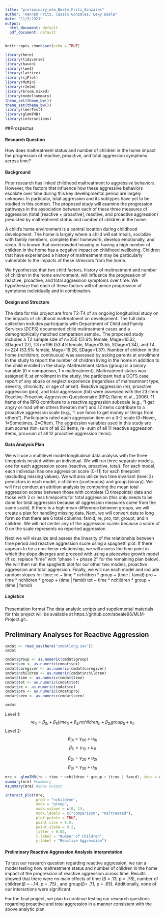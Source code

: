 ```yaml
---
title: "preliminary_mlm_Beale_Fritz_Gonzales"
author: "Hannah Fritz, Cassin Gonzales, Lexy Beale"
date: "11/5/2021"
output:
  html_document: default
  pdf_document: default
---
```


```r
knitr::opts_chunk$set(echo = TRUE)
```

```r
library(here) 
library(tidyverse)
library(haven)
library(lme4)
library(lattice)
library(sjPlot)
library(MuMIn)
library(r2mlm)
library(broom.mixed)
library(modelsummary)
theme_set(theme_bw())
theme_set(theme_bw())
library(lmerTest)
library(glmmTMB)
library(interactions)
```
##Prospectus

#### Research Question 
How does maltreatment status and number of children in the home impact the progression of reactive, proactive, and total aggression symptoms across time? 

#### Background
Prior research has linked childhood maltreatment to aggressive behaviors. However, the factors that influence how these aggressive behaviors escalate over time during this key developmental period are largely unknown. In particular, total aggression and its subtypes have yet to be studied in this context. The proposed study will examine the progression pathways in the association between each of these three measures of aggression (total [reactive + proactive], reactive, and proactive aggression) predicted by maltreatment status and number of children in the home.

A child’s home environment is a central location during childhood development. The home is largely where a child will eat meals, socialize with family members, complete their homework, develop emotionally, and sleep. It is known that overcrowded housing or having a high number of children in the home has a negative impact on childhood wellbeing. Children that have experienced a history of maltreatment may be particularly vulnerable to the impacts of these stressors from the home.

We hypothesize that two child factors, history of maltreatment and number of children in the home environment, will influence the progression of reactive, proactive, and total aggression symptoms over time. We hypothesize that each of these factors will influence progression of symptoms individually and in combination. 

#### Design and Structure
The data for this project are from T2-T4 of an ongoing longitudinal study on the impacts of childhood maltreatment on development. The full data collection includes participants with Department of Child and Family Services (DCFS) documented child maltreatment cases and a demographically matched comparison sample.. The proposed study includes a T2 sample size of n=250 (51.6% female, Mage=10.32, SDage=1.27), T3 n=196 (53.4%female, Mage=13.55, SDage=1.34), and T4 n=224 (53.5% female, Mage=18.26, SDage=1.37). Number of children in the home (nchildren; continuous) was assessed by asking parents at enrollment in the study to report the number of children living in the home in addition to the child enrolled in the study. Maltreatment status (group) is a binary variable (0 = comparison, 1 = maltreatment). Maltreatment status was assigned if, at enrollment in the study, the participant had a DCFS case report of any abuse or neglect experience (regardless of maltreatment type, severity, chronicity, or age of onset). Reactive aggression (re), proactive aggression (pro), and total aggression (tot) were assessed with the 23-item Reactive-Proactive Aggression Questionnaire (RPQ; Raine et al., 2006). 11 items of the RPQ contribute to a reactive aggression subscale (e.g., “I get angry or mad when others threaten me”) and 12 items contribute to a proactive aggression scale (e.g., “I use force to get money or things from others”). Participants rated each aggression item on a 0-2 scale (0=Never, 1=Sometimes, 2=Often). The aggression variables used in this study are sum scores (tot=sum of all 23 items, re=sum of all 11 reactive aggression items, pro=sum of all 12 proactive aggression items). 

#### Data Analysis Plan
We will use a multilevel model longitudinal data analysis with the three timepoints nested within an individual. We will run three separate models, one for each aggression score (reactive, proactive, total). For each model, each individual has one  aggression score (0-11) for each timepoint (excluding missing values).  We will also utilize two time invariant (level 2) predictors in each model, n children (continuous) and group  (binary). We will first conduct an attrition analysis by comparing the mean total aggression scores between those with complete (3 timepoints) data and those with 2 or less timepoints for total aggression (this only needs to be done for total aggression because all aggression measures come from the same scale). If there is a high mean difference between groups, we will create a plan for handling missing data. Next, we will convert data to long form so that there are 6 total columns: famid, re, pro, tot,  groupt, and n children.  We will not center any of the aggression scales because a score of 0 on the scale represents no reported aggression. 

Next we will visualize and assess the linearity of the relationship between time period and reactive aggression score using a spaghetti plot.  If there appears to be a non-linear relationship, we will assess the time point in which the slope diverges and proceed with using a piecewise growth model (if so, replace “time” with “phase 1 + phase 2” for the remaining plan below).  We will then run the spaghetti plot for our other two models, proactive aggression and total aggression. Finally, we will run each model and include random slopes for time:
re ~ time * nchildren * group + (time | famid)
pro ~ time * nchildren * group + (time | famid)
tot ~ time * nchildren * group + (time | famid)

##### Logistics
Presentation format
The data analytic scripts and supplemental materials for this project will be available at https://github.com/abeale96/MLM-Project.git..

## Preliminary Analyses for Reactive Aggression
```r
cmdat <- read_sav(here("cmdatlong.sav"))
cmdat
```

```r
cmdat$group <- as.numeric(cmdat$group)
cmdat$sex <- as.numeric(cmdat$sex)
cmdat$caregiver <- as.numeric(cmdat$caregiver)
cmdat$nchildren <- as.numeric(cmdat$nchildren)
cmdat$time <- as.numeric(cmdat$time)
cmdat$tot <- as.numeric(cmdat$tot)
cmdat$re <- as.numeric(cmdat$re)
cmdat$pro <- as.numeric(cmdat$pro)
cmdat$seen <- as.numeric(cmdat$seen)
```


```r
cmdat
```



Level 1:
$$re_{ti}=\beta_{0i}+\beta_{1i}time_{ti}+\beta_{2i}nchildren_{ti}+\beta_{3i}group_{ti}+e_{ti}$$
Level 2:
$$\beta_{0i}=\gamma_{00}+u_{0i}$$
$$\beta_{1i}=\gamma_{10}+u_{1i}$$

$$\beta_{2i}=\gamma_{20}+u_{2i}$$
$$\beta_{3i}=\gamma_{30}+u_{3i}$$

```r
mre <- glmmTMB(re ~ time * nchildren * group + (time | famid), data = cmdat, REML = TRUE)
summary(mre) #summary
msummary(mre) #Show output
```


```r
interact_plot(mre,
              pred = "nchildren",
              modx = "group",
              modx.values = c(0, 1),
              modx.labels = c("comparison", "maltreated"),
              plot.points = TRUE,
              point.size = 0.5,
              point.alpha = 0.2,
              jitter = 0.02,
              x.label = "Number of Children",
              y.label = "Reactive Aggression")
```
#### Preliminary Reactive Aggression Analysis Interpretation
To test our research question regarding reactive aggression, we ran a model testing how maltreatment status and number of children in the home impact of the progression of reactive aggression across time. Results showed that there were no main effects of time (β = .13, p = .78), number of children(β = -.14 ,p = .75) , and group(β= .71, p = .65). Additionally, none of our interactions were significant. 

For the final project, we plan to continue testing our research questions regarding proactive and total aggression in a manner consistent with the above analytic plan.



